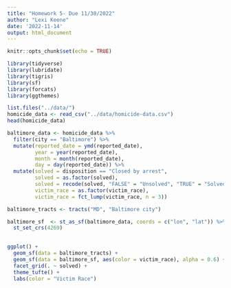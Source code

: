 ```yaml
---
title: "Homework 5- Due 11/30/2022"
author: "Lexi Keene"
date: '2022-11-14'
output: html_document
---
```


```r
knitr::opts_chunk$set(echo = TRUE)

library(tidyverse)
library(lubridate)
library(tigris)
library(sf)
library(forcats)
library(ggthemes)
```

```r
list.files("../data/")
homicide_data <- read_csv("../data/homicide-data.csv")
head(homicide_data)
```

```r
baltimore_data <- homicide_data %>% 
  filter(city == "Baltimore") %>% 
  mutate(reported_date = ymd(reported_date),
         year = year(reported_date),
         month = month(reported_date),
         day = day(reported_date)) %>% 
  mutate(solved = disposition == "Closed by arrest",
         solved = as.factor(solved),
         solved = recode(solved, "FALSE" = "Unsolved", "TRUE" = "Solved"),
         victim_race = as.factor(victim_race),
         victim_race = fct_lump(victim_race, n = 3))

```

```r
baltimore_tracts <- tracts("MD", "Baltimore city")

baltimore_sf  <- st_as_sf(baltimore_data, coords = c("lon", "lat")) %>% 
  st_set_crs(4269)
  
```


```r
ggplot() +
  geom_sf(data = baltimore_tracts) +
  geom_sf(data = baltimore_sf, aes(color = victim_race), alpha = 0.6) +
  facet_grid(. ~ solved) +
  theme_tufte() +
  labs(color = "Victim Race")
```

